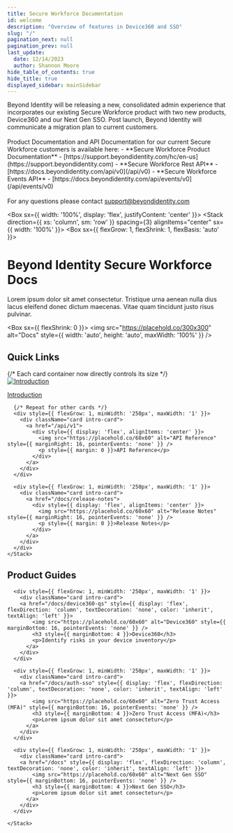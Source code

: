 ```yaml
---
title: Secure Workforce Documentation
id: welcome
description: "Overview of features in Device360 and SSO"
slug: "/"
pagination_next: null
pagination_prev: null
last_update:
  date: 12/14/2023
  author: Shannon Moore
hide_table_of_contents: true
hide_title: true
displayed_sidebar: mainSidebar
---
```



<Admonition type="caution" icon="" title="">
Beyond Identity will be releasing a new, consolidated admin experience that incorporates our existing Secure Workforce product with two new products, Device360 and our Next Gen SSO. Post launch, Beyond Identity will communicate a migration plan to current customers.
<br></br>
Product Documentation and API Documentation for our current Secure Workforce customers is available here:
- **Secure Workforce Product Documentation** - [https://support.beyondidentity.com/hc/en-us](https://support.beyondidentity.com)
- **Secure Workforce Rest API** - [https://docs.beyondidentity.com/api/v0](/api/v0)
- **Secure Workforce Events API** - [https://docs.beyondidentity.com/api/events/v0](/api/events/v0)
<br></br>
For any questions please contact <a href="mailto:support@beyondidentity.com">support@beyondidentity.com</a>
</Admonition>

<Box sx={{ width: '100%', display: 'flex', justifyContent: 'center' }}>
  <Stack direction={{ xs: 'column', sm: 'row' }} spacing={3} alignItems="center" sx={{ width: '100%' }}>
  <Box sx={{ flexGrow: 1, flexShrink: 1, flexBasis: 'auto' }}>
    <h1>Beyond Identity Secure Workforce Docs</h1>
    <p>Lorem ipsum dolor sit amet consectetur. Tristique urna aenean nulla dius lacus eleifend donec dictum maecenas. Vitae quam tincidunt justo risus pulvinar.</p>
  </Box>
  <Box sx={{ flexShrink: 0 }}>
    <img src="https://placehold.co/300x300" alt="Docs" style={{ width: 'auto', height: 'auto', maxWidth: '100%' }} />
  </Box>
  </Stack>
</Box>


<section className="intro-cards">
  <h2>Quick Links</h2>
  <div className="container intro-cards">
    <Stack direction={{ xs: 'column', sm: 'row' }} spacing={3} justifyContent="space-between" flexWrap="wrap">
      {/* Each card container now directly controls its size */}
      <div style={{ flexGrow: 1, minWidth: '250px', maxWidth: '1' }}>
        <div className="card intro-card">
          <a href="/docs/what-does-sw-do">
            <div style={{ display: 'flex', alignItems: 'center' }}>
              <img src="https://placehold.co/60x60" alt="Introduction" style={{ marginRight: 16, pointerEvents: 'none' }} />
              <p style={{ margin: 0 }}>Introduction</p>
            </div>
          </a>
        </div>
      </div>

      {/* Repeat for other cards */}
      <div style={{ flexGrow: 1, minWidth: '250px', maxWidth: '1' }}>
        <div className="card intro-card">
          <a href="/api/v1">
            <div style={{ display: 'flex', alignItems: 'center' }}>
              <img src="https://placehold.co/60x60" alt="API Reference" style={{ marginRight: 16, pointerEvents: 'none' }} />
              <p style={{ margin: 0 }}>API Reference</p>
            </div>
          </a>
        </div>
      </div>

      <div style={{ flexGrow: 1, minWidth: '250px', maxWidth: '1' }}>
        <div className="card intro-card">
          <a href="/docs/release-notes">
            <div style={{ display: 'flex', alignItems: 'center' }}>
              <img src="https://placehold.co/60x60" alt="Release Notes" style={{ marginRight: 16, pointerEvents: 'none' }} />
              <p style={{ margin: 0 }}>Release Notes</p>
            </div>
          </a>
        </div>
      </div>
    </Stack>
  </div>
</section>


<section className="intro-cards">
  <h2>Product Guides</h2>
  <div className="container intro-cards">
    <Stack direction={{ xs: 'column', sm: 'row' }} spacing={3} justifyContent="space-between" flexWrap="wrap">

      <div style={{ flexGrow: 1, minWidth: '250px', maxWidth: '1' }}>
        <div className="card intro-card">
        <a href="/docs/device360-qs" style={{ display: 'flex', flexDirection: 'column', textDecoration: 'none', color: 'inherit', textAlign: 'left' }}>
            <img src="https://placehold.co/60x60" alt="Device360" style={{ marginBottom: 16, pointerEvents: 'none' }} />
            <h3 style={{ marginBottom: 4 }}>Device360</h3>
            <p>Identify risks in your device inventory</p>
          </a>
        </div>
      </div>

      <div style={{ flexGrow: 1, minWidth: '250px', maxWidth: '1' }}>
        <div className="card intro-card">
        <a href="/docs/auth-sso" style={{ display: 'flex', flexDirection: 'column', textDecoration: 'none', color: 'inherit', textAlign: 'left' }}>
            <img src="https://placehold.co/60x60" alt="Zero Trust Access (MFA)" style={{ marginBottom: 16, pointerEvents: 'none' }} />
            <h3 style={{ marginBottom: 4 }}>Zero Trust Access (MFA)</h3>
            <p>Lorem ipsum dolor sit amet consectetur</p>
          </a>
        </div>
      </div>

      <div style={{ flexGrow: 1, minWidth: '250px', maxWidth: '1' }}>
        <div className="card intro-card">
        <a href="/docs" style={{ display: 'flex', flexDirection: 'column', textDecoration: 'none', color: 'inherit', textAlign: 'left' }}>
            <img src="https://placehold.co/60x60" alt="Next Gen SSO" style={{ marginBottom: 16, pointerEvents: 'none' }} />
            <h3 style={{ marginBottom: 4 }}>Next Gen SSO</h3>
            <p>Lorem ipsum dolor sit amet consectetur</p>
          </a>
        </div>
      </div>

    </Stack>
  </div>
</section>
